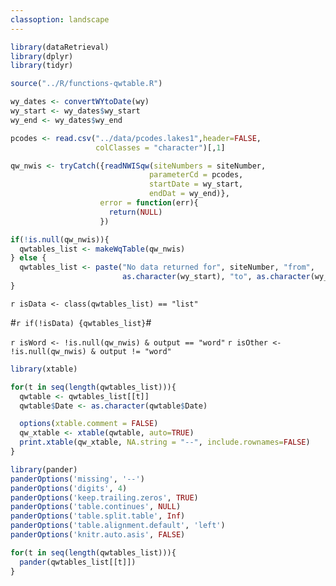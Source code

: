 ```yaml
---
classoption: landscape
---
```


```r
library(dataRetrieval)
library(dplyr)
library(tidyr)

source("../R/functions-qwtable.R")
```

```r
wy_dates <- convertWYtoDate(wy)
wy_start <- wy_dates$wy_start
wy_end <- wy_dates$wy_end

pcodes <- read.csv("../data/pcodes.lakes1",header=FALSE,
                   colClasses = "character")[,1]

qw_nwis <- tryCatch({readNWISqw(siteNumbers = siteNumber, 
                               parameterCd = pcodes, 
                               startDate = wy_start, 
                               endDat = wy_end)},
                    error = function(err){
                      return(NULL)
                    })

if(!is.null(qw_nwis)){
  qwtables_list <- makeWqTable(qw_nwis)
} else {
  qwtables_list <- paste("No data returned for", siteNumber, "from", 
                         as.character(wy_start), "to", as.character(wy_end))
}
```

`r isData <- class(qwtables_list) == "list"`

#`r if(!isData) {qwtables_list}`#

`r isWord <- !is.null(qw_nwis) & output == "word"`
`r isOther <- !is.null(qw_nwis) & output != "word"`

```r
library(xtable)

for(t in seq(length(qwtables_list))){
  qwtable <- qwtables_list[[t]]
  qwtable$Date <- as.character(qwtable$Date)

  options(xtable.comment = FALSE)
  qw_xtable <- xtable(qwtable, auto=TRUE)
  print.xtable(qw_xtable, NA.string = "--", include.rownames=FALSE)
}

```


```r
library(pander)
panderOptions('missing', '--')
panderOptions('digits', 4)
panderOptions('keep.trailing.zeros', TRUE)
panderOptions('table.continues', NULL)
panderOptions('table.split.table', Inf)
panderOptions('table.alignment.default', 'left')
panderOptions('knitr.auto.asis', FALSE)

for(t in seq(length(qwtables_list))){
  pander(qwtables_list[[t]])
}
```
